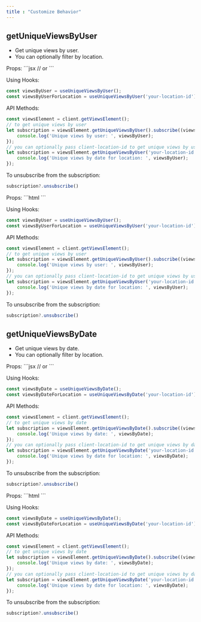```yaml
---
title : "Customize Behavior"
---
```


## getUniqueViewsByUser
- Get unique views by user.
- You can optionally filter by location.

<Tabs>
<Tab title="React / Next.js">
Props:
```jsx
<VeltViewAnalytics />
// or
<VeltViewAnalytics type="location" location-id="MY_LOCATION_ID" />
```

Using Hooks:
```jsx
const viewsByUser = useUniqueViewsByUser();
const viewsByUserForLocation = useUniqueViewsByUser('your-location-id');
```
API Methods:
```jsx
const viewsElement = client.getViewsElement();
// to get unique views by user
let subscription = viewsElement.getUniqueViewsByUser().subscribe((viewsByUser) => {
	console.log('Unique views by user: ', viewsByUser);
});
// you can optionally pass client-location-id to get unique views by users for that location
let subscription = viewsElement.getUniqueViewsByUser('your-location-id').subscribe((viewsByUser) => {
	console.log('Unique views by date for location: ', viewsByUser);
});
```
To unsubscribe from the subscription:
```jsx
subscription?.unsubscribe()
```
</Tab>

<Tab title="Other Frameworks">
Props:
```html
<velt-view-analytics></velt-view-analytics>
<!-- or -->
<velt-view-analytics
	type="location"
	location-id="your-location-id">
</velt-view-analytics>
```

Using Hooks:
```jsx
const viewsByUser = useUniqueViewsByUser();
const viewsByUserForLocation = useUniqueViewsByUser('your-location-id');
```
API Methods:
```jsx
const viewsElement = client.getViewsElement();
// to get unique views by user
let subscription = viewsElement.getUniqueViewsByUser().subscribe((viewsByUser) => {
	console.log('Unique views by user: ', viewsByUser);
});
// you can optionally pass client-location-id to get unique views by users for that location
let subscription = viewsElement.getUniqueViewsByUser('your-location-id').subscribe((viewsByUser) => {
	console.log('Unique views by date for location: ', viewsByUser);
});
```
To unsubscribe from the subscription:
```jsx
subscription?.unsubscribe()
```
</Tab>
</Tabs>



## getUniqueViewsByDate

- Get unique views by date.
- You can optionally filter by location.

<Tabs>
<Tab title="React / Next.js">
Props:
```jsx
<VeltViewAnalytics />
// or
<VeltViewAnalytics type="location" location-id="MY_LOCATION_ID" />
```

Using Hooks:
```jsx
const viewsByDate = useUniqueViewsByDate();
const viewsByDateForLocation = useUniqueViewsByDate('your-location-id');
```
API Methods:
```jsx
const viewsElement = client.getViewsElement();
// to get unique views by date
let subscription = viewsElement.getUniqueViewsByDate().subscribe((viewsByDate) => {
	console.log('Unique views by date: ', viewsByDate);
});
// you can optionally pass client-location-id to get unique views by date for that location
let subscription = viewsElement.getUniqueViewsByDate('your-location-id').subscribe((viewsByDate) => {
	console.log('Unique views by date for location: ', viewsByDate);
});
```
To unsubscribe from the subscription:
```jsx
subscription?.unsubscribe()
```
</Tab>

<Tab title="Other Frameworks">
Props:
```html
<velt-view-analytics></velt-view-analytics>
<!-- or -->
<velt-view-analytics
	type="location"
	location-id="your-location-id">
</velt-view-analytics>
```

Using Hooks:
```jsx
const viewsByDate = useUniqueViewsByDate();
const viewsByDateForLocation = useUniqueViewsByDate('your-location-id');
```
API Methods:
```jsx
const viewsElement = client.getViewsElement();
// to get unique views by date
let subscription = viewsElement.getUniqueViewsByDate().subscribe((viewsByDate) => {
	console.log('Unique views by date: ', viewsByDate);
});
// you can optionally pass client-location-id to get unique views by date for that location
let subscription = viewsElement.getUniqueViewsByDate('your-location-id').subscribe((viewsByDate) => {
	console.log('Unique views by date for location: ', viewsByDate);
});
```
To unsubscribe from the subscription:
```jsx
subscription?.unsubscribe()
```
</Tab>
</Tabs>
